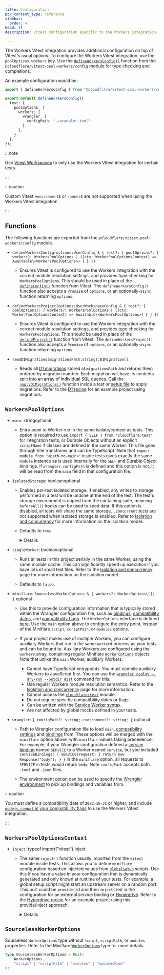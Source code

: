 ```yaml
---
title: Configuration
pcx_content_type: reference
sidebar:
  order: 4
head: []
description: Vitest configuration specific to the Workers integration.

---
```



The Workers Vitest integration provides additional configuration on top of Vitest's usual options. To configure the Workers Vitest integration, use the `poolOptions.workers` key. Use the [`defineWorkersConfig()`](/workers/testing/vitest-integration/configuration/#functions) function from the `@cloudflare/vitest-pool-workers/config` module for type checking and completions.

An example configuration would be:

```ts
import { defineWorkersConfig } from "@cloudflare/vitest-pool-workers/config";

export default defineWorkersConfig({
  test: {
    poolOptions: {
      workers: {
        wrangler: {
          configPath: "./wrangler.toml"
        },
      },
    },
  },
});
```

:::note


Use [Vitest Workspaces](https://vitest.dev/guide/workspace) to only use the Workers Vitest integration for certain tests.


:::

:::caution


Custom Vitest `environment`s or `runner`s are not supported when using the Workers Vitest integration.


:::

## Functions

The following functions are exported from the `@cloudflare/vitest-pool-workers/config` module.



* `defineWorkersConfig(options:UserConfig & { test?: { poolOptions?: { workers?: WorkersPoolOptions | ((ctx: WorkerPoolOptionsContext) => Awaitable\<WorkersPoolOptions>) } } })`

  * Ensures Vitest is configured to use the Workers integration with the correct module resolution settings, and provides type checking for `WorkersPoolOptions`. This should be used in place of the [`defineConfig()`](https://vitest.dev/config/file.html) function from Vitest. The `defineWorkersConfig()` function also accepts a `Promise` of `options`, or an optionally-`async` function returning `options`.

* `defineWorkersProject(options:UserWorkspaceConfig & { test?: { poolOptions?: { workers?: WorkersPoolOptions | ((ctx: WorkerPoolOptionsContext) => Awaitable\<WorkersPoolOptions>) } } })`

  * Ensures Vitest is configured to use the Workers integration with the correct module resolution settings, and provides type checking for `WorkersPoolOptions`. This should be used in place of the [`defineProject()`](https://vitest.dev/guide/workspace) function from Vitest. The `defineWorkersProject()` function also accepts a `Promise` of `options`, or an optionally-`async` function returning `options`.

* `readD1Migrations(migrationsPath:string)`: `D1Migration[]`

  * Reads all [D1 migrations](/d1/reference/migrations/) stored at `migrationsPath` and returns them ordered by migration number. Each migration will have its contents split into an array of individual SQL queries. Call the [`applyD1Migrations()`](/workers/testing/vitest-integration/test-apis/#d1) function inside a test or [setup file](https://vitest.dev/config/#setupfiles) to apply migrations. Refer to the [D1 recipe](https://github.com/cloudflare/workers-sdk/tree/main/fixtures/vitest-pool-workers-examples/d1) for an example project using migrations.



## `WorkersPoolOptions`



* `main`: stringoptional

  * Entry point to Worker run in the same isolate/context as tests. This option is required to use `import { SELF } from "cloudflare:test"` for integration tests, or Durable Objects without an explicit `scriptName` if classes are defined in the same Worker. This file goes through Vite transforms and can be TypeScript. Note that `import module from "<path-to-main>"` inside tests gives exactly the same `module` instance as is used internally for the `SELF` and Durable Object bindings. If `wrangler.configPath` is defined and this option is not, it will be read from the `main` field in that configuration file.

* `isolatedStorage`: booleanoptional

  * Enables per-test isolated storage. If enabled, any writes to storage performed in a test will be undone at the end of the test. The test's storage environment is copied from the containing suite, meaning `beforeAll()` hooks can be used to seed data. If this option is disabled, all tests will share the same storage. `.concurrent` tests are not supported when isolated storage is enabled. Refer to [Isolation and concurrency](/workers/testing/vitest-integration/isolation-and-concurrency/) for more information on the isolation model.

  * Defaults to `true`.

    <Details header="Illustrative example">

    ```ts
    import { env } from "cloudflare:test";
    import { beforeAll, beforeEach, describe, test, expect } from "vitest";

    // Get the current list stored in a KV namespace
    async function get(): Promise<string[]> {
      return await env.NAMESPACE.get("list", "json") ?? [];
    }
    // Add an item to the end of the list
    async function append(item: string) {
      const value = await get();
      value.push(item);
      await env.NAMESPACE.put("list", JSON.stringify(value));
    }

    beforeAll(() => append("all"));
    beforeEach(() => append("each"));

    test("one", async () => {
      // Each test gets its own storage environment copied from the parent
      await append("one");
      expect(await get()).toStrictEqual(["all", "each", "one"]);
    });
    // `append("each")` and `append("one")` undone
    test("two", async () => {
      await append("two");
      expect(await get()).toStrictEqual(["all", "each", "two"]);
    });
    // `append("each")` and `append("two")` undone

    describe("describe", async () => {
      beforeAll(() => append("describe all"));
      beforeEach(() => append("describe each"));

      test("three", async () => {
        await append("three");
        expect(await get()).toStrictEqual([
          // All `beforeAll()`s run before `beforeEach()`s
          "all", "describe all", "each", "describe each", "three"
        ]);
      });
      // `append("each")`, `append("describe each")` and `append("three")` undone
      test("four", async () => {
        await append("four");
        expect(await get()).toStrictEqual([
          "all", "describe all", "each", "describe each", "four"
        ]);
      });
      // `append("each")`, `append("describe each")` and `append("four")` undone
    });
    ```


    </Details>

* `singleWorker`: booleanoptional

  * Runs all tests in this project serially in the same Worker, using the same module cache. This can significantly speed up execution if you have lots of small test files. Refer to the [Isolation and concurrency](/workers/testing/vitest-integration/isolation-and-concurrency/) page for more information on the isolation model.

  * Defaults to `false`.

* `miniflare`: `SourcelessWorkerOptions & { workers?: WorkerOptions\[]; }` optional

  * Use this to provide configuration information that is typically stored within the Wrangler configuration file, such as [bindings](/workers/runtime-apis/bindings/), [compatibility dates](/workers/configuration/compatibility-dates/), and [compatibility flags](/workers/configuration/compatibility-flags/). The `WorkerOptions` interface is defined [here](https://github.com/cloudflare/workers-sdk/tree/main/packages/miniflare#interface-workeroptions). Use the `main` option above to configure the entry point, instead of the Miniflare `script`, `scriptPath`, or `modules` options.

  * If your project makes use of multiple Workers, you can configure auxiliary Workers that run in the same `workerd` process as your tests and can be bound to. Auxiliary Workers are configured using the `workers` array, containing regular Miniflare [`WorkerOptions`](https://github.com/cloudflare/workers-sdk/tree/main/packages/miniflare#interface-workeroptions) objects. Note that unlike the `main` Worker, auxiliary Workers:
    * Cannot have TypeScript entrypoints. You must compile auxiliary Workers to JavaScript first. You can use the [`wrangler deploy --dry-run --outdir dist`](/workers/wrangler/commands/#deploy) command for this.
    * Use regular Workers module resolution semantics. Refer to the [Isolation and concurrency](/workers/testing/vitest-integration/isolation-and-concurrency/#modules) page for more information.
    * Cannot access the [`cloudflare:test`](/workers/testing/vitest-integration/test-apis/) module.
    * Do not require specific compatibility dates or flags.
    * Can be written with the [Service Worker syntax](/workers/reference/migrate-to-module-workers/#service-worker-syntax).
    * Are not affected by global mocks defined in your tests.

* `wrangler`: `{ configPath?: string; environment?: string; }` optional

  * Path to Wrangler configuration file to load `main`, [compatibility settings](/workers/configuration/compatibility-dates/) and [bindings](/workers/runtime-apis/bindings/) from. These options will be merged with the `miniflare` option above, with `miniflare` values taking precedence. For example, if your Wrangler configuration defined a [service binding](/workers/runtime-apis/bindings/service-bindings/) named `SERVICE` to a Worker named `service`, but you included `serviceBindings: { SERVICE(request) { return new Response("body"); } }` in the `miniflare` option, all requests to `SERVICE` in tests would return `body`. Note `configPath` accepts both `.toml` and `.json` files.

  * The environment option can be used to specify the [Wrangler environment](/workers/wrangler/environments/) to pick up bindings and variables from.



:::caution


You must define a compatibility date of `2022-10-31` or higher, and include [`nodejs_compat` in your compatibility flags](/workers/configuration/compatibility-flags/#nodejs-compatibility-flag) to use the Workers Vitest integration.


:::

## `WorkersPoolOptionsContext`



* `inject`: typeof import("vitest").inject

  * The same `inject()` function usually imported from the `vitest` module inside tests. This allows you to define `miniflare` configuration based on injected values from [`globalSetup`](https://vitest.dev/config/#globalsetup) scripts. Use this if you have a value in your configuration that is dynamically generated and only known at runtime of your tests. For example, a global setup script might start an upstream server on a random port. This port could be `provide()`d and then `inject()`ed in the configuration for an external service binding or [Hyperdrive](/hyperdrive/). Refer to the [Hyperdrive recipe](https://github.com/cloudflare/workers-sdk/tree/main/fixtures/vitest-pool-workers-examples/hyperdrive) for an example project using this provide/inject approach.

    <Details header="Illustrative example">

    ```ts
    // env.d.ts
    declare module "vitest" {
      interface ProvidedContext {
        port: number;
      }
    }

    // global-setup.ts
    import type { GlobalSetupContext } from "vitest/node";
    export default function ({ provide }: GlobalSetupContext) {
      // Runs inside Node.js, could start server here...
      provide("port", 1337);
      return () => { /* ...then teardown here */ };
    }

    // vitest.config.ts
    import { defineWorkersConfig } from "@cloudflare/vitest-pool-workers/config";
    export default defineWorkersConfig({
      test: {
        globalSetup: ["./global-setup.ts"],
        pool: "@cloudflare/vitest-pool-workers",
        poolOptions: {
          workers: ({ inject }) => ({
            miniflare: {
              hyperdrives: {
                DATABASE: `postgres://user:pass@example.com:${inject("port")}/db`,
              },
            },
          }),
        },
      },
    });
    ```


    </Details>



## `SourcelessWorkerOptions`

Sourceless `WorkerOptions` type without `script`, `scriptPath`, or `modules` properties. Refer to the Miniflare [`WorkerOptions`](https://github.com/cloudflare/workers-sdk/tree/main/packages/miniflare#interface-workeroptions) type for more details.

```ts
type SourcelessWorkerOptions = Omit<
	WorkerOptions,
	"script" | "scriptPath" | "modules" | "modulesRoot"
>;
```
